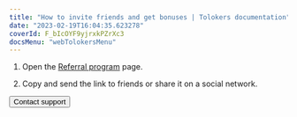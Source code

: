 ```yaml
---
title: "How to invite friends and get bonuses | Tolokers documentation"
date: "2023-02-19T16:04:35.623278"
coverId: F_bIcOYF9yjrxkPZrXc3
docsMenu: "webTolokersMenu"
---
```



<ReferalContent1/>

1. Open the [Referral program](https://we.toloka.ai/profile/referral) page.

1. Copy and send the link to friends or share it on a social network.

<ReferalContent2/>


<Button view="defaultInverse" size="l" type="link" url="../troubleshooting/support?form-source=referal">Contact support</Button>
